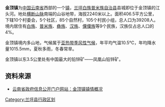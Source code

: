 {{Infobox settlement
<!--See Template:Infobox Settlement for additional fields that may be available-->
<!--See the Table at Infobox Settlement for all fields and descriptions of usage-->
<!-- Basic info  ---------------->
|name                   =金顶镇
|official_name          = 
|other_name             =
|native_name            =
|nickname               = 
|settlement_type        =[[镇_(中华人民共和国)|镇]]
|total_type             = <!-- to set a non-standard label for total area and population rows -->
|motto                  =
<!-- images and maps  ----------->
|image_skyline          = 
|imagesize              =
|image_caption          =
|coordinates_display = inline,title
|latNS = N
|latd = 26
|latm = 34
|lats = 55
|longEW = E
|longd = 99
|longm = 19
|longs = 8
|pushpin_map = China Yunnan
|pushpin_label_position = top
|pushpin_map_caption =于云南的位置
<!-- Location ------------------>
|subdivision_type       = 国家
|subdivision_name       = {{PRC}}
|subdivision_type1      = 省
|subdivision_name1      = [[云南省|云南省]]
|subdivision_type2      = 州
|subdivision_name2      = [[怒江傈僳族自治州|怒江傈僳族自治州]]
|subdivision_type3      = 县
|subdivision_name3      = [[兰坪白族普米族自治县|兰坪白族普米族自治县]]
|seat_type              =
|seat                   =
|parts_type             =
|parts_style            = <!-- =list (for list), coll (for collapsed list), para (for paragraph format)
                               Default is list if up to 5 items, coll if more than 5-->
|parts                  = <!-- parts text, or header for parts list -->
|p1                     =
|p2                     = <!-- etc. up to p50: for separate parts to be listed--> 
<!-- Politics ----------------->
|government_footnotes   =
|government_type        =
|leader_title           =
|leader_name            =
|leader_title1          =  <!-- for places with, say, both a mayor and a city manager -->
|leader_name1           =
|leader_title2          =
|leader_name2           =
|leader_title3          =
|leader_name3           =
|leader_title4          =
|leader_name4           =
|established_title      =  <!-- Settled -->
|established_date       = 
|established_title1     =  <!-- Incorporated (town) -->
|established_date1      = 
|founder                =
|named_for              =
<!-- Area    --------------------->
|area_magnitude         = <!-- use only to set a special wikilink --> 
|unit_pref                = <!--Enter: Imperial, to display imperial before metric-->
|area_footnotes           =
|area_total_km2           = 406.5 <!-- ALL fields with measurements are subject to automatic unit conversion-->
|area_land_km2            = <!--See table @ Template:Infobox Settlement for details on unit conversion-->
|area_water_km2           =
|area_total_dunam         = <!--Used in Middle East articles only-->
|area_total_sq_mi         =
|area_land_sq_mi          =
|area_water_sq_mi         =
|area_water_percent       =
|area_urban_km2           =
|area_urban_sq_mi         =
|area_metro_km2           =
|area_metro_sq_mi         =
|area_blank1_title        =
|area_blank1_km2          =
|area_blank1_sq_mi        =
<!-- Elevation -------------------------->
|elevation_footnotes        =  <!--for references: use <ref> </ref> tags-->
|elevation_m                = 
|elevation_ft               =
|elevation_max_m            = 
|elevation_max_ft           =
|elevation_min_m            = 
|elevation_min_ft           =
<!-- Population   ----------------------->
|population_as_of                =
|population_footnotes            =
|population_note                 =
|population_total                =39208
|population_density_km2          = auto <!--For automatic calculation, any density field may contain: auto -->
|population_density_sq_mi        = 
|population_metro                =
|population_density_metro_km2    =
|population_density_metro_sq_mi  =
|population_urban                =
|population_density_urban_km2    =
|population_density_urban_sq_mi  =
|population_blank1_title         =
|population_blank1               =
|population_density_blank1_km2   =   
|population_density_blank1_sq_mi =
<!-- General information  --------------->
|timezone               = [[北京时间|北京时间]]
|utc_offset             = +8
|timezone_DST           = 
|utc_offset_DST         = 
| coor_type             =
<!-- Area/postal codes & others -------->
|postal_code_type       = [[中华人民共和国境内地区邮政编码列表|邮政编码]]
|postal_code            = 
|area_code              =
|website                = 
|footnotes              =  
}}
'''金顶镇'''为[[中国|中国]][[云南省|云南省]]西部的一个[[镇_(中华人民共和国)|镇]]，[[兰坪白族普米族自治县|兰坪白族普米族自治县]]县城即位于金顶镇的江头河。地处[[横断山脉|横断山脉]]南端的山谷地带，海拔2240米以上。面积406.5平方公里，下辖10个村委会，5个社区，85个自然村，105个村民小组，总人口为39208人。境内居住有[[白族|白族]]、[[普米族|普米族]]、[[彝族|彝族]]、[[汉族|汉族]]、[[傈僳族|傈僳族]]等9个民族，汉族仅占总人口的4%。

金顶镇境内多山地，气候属于[[亚热带|亚热带]][[季风性气候|季风性气候]]，年平均气温10.5℃，年均降水量1015.5mm，夏秋多雨，冬春常旱。

金顶镇以东3.5公里处有中国最大的铅锌矿——凤凰山铅锌矿。
{{wide image|The Skyline of Jinding Town，Lanping County.jpg|1000px|兰坪县县城天际线||alt=兰坪县县城天际线}}
==资料来源==
*[http://xxgk.yn.gov.cn/zmb/newsview.aspx?id=652974 云南省政府信息公开门户网站：金顶镇镇情概况]{{Dead link|date=2020年1月 |bot=InternetArchiveBot |fix-attempted=yes }}
{{兰坪白族普米族自治县行政区划}}
[[Category:兰坪县行政区划|Category:兰坪县行政区划]]